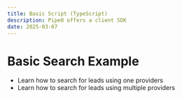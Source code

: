 ```yaml
---
title: Basic Script (TypeScript)
description: Pipe0 offers a client SDK
date: 2025-03-07
---
```


# Basic Search Example

- Learn how to search for leads using one providers
- Learn how to search for leads using multiple providers

<SandboxPreview githubLink="https://github.com/pipe-0/pipe0/tree/main/examples/typescript/basic-search-example" filePath="/src/app-component.ts" />

